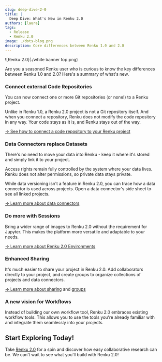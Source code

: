 ```yaml
---
slug: deep-dive-2-0
title: |
  Deep Dive: What's New in Renku 2.0
authors: [laura]
tags:
  - Release
  - Renku 2.0
image: ./dots-blog.png
description: Core differences between Renku 1.0 and 2.0
---
```


![Renku 2.0](./white banner top.png)

Are you a seasoned Renku user who is curious to know the key differences between Renku 1.0 and 2.0?
Here's a summary of what's new.

<!-- truncate -->

### Connect external Code Repositories

You can now connect one or more Git repositories (or none!) to a Renku project.

Unlike in Renku 1.0, a Renku 2.0 project is not a Git repository itself. And when you connect a
repository, Renku does not modify the code repository in any way. Your code stays as it is, and
Renku stays out of the way.

[→ See how to connect a code repository to your Renku
project](https://www.notion.so/Code-repository-2bbc38797efe4ed1b5f6be16fd95b82e?pvs=21)

### Data Connectors replace Datasets

There's no need to move your data into Renku - keep it where it's stored and simply link it to your
project.

Access rights remain fully controlled by the system where your data lives. Renku does not alter
permissions, so private data stays private.

While data versioning isn't a feature in Renku 2.0, you can trace how a data connector is used
across projects. Open a data connector's side sheet to see all linked projects.

[→ Learn more about data
connectors](https://www.notion.so/Data-connector-3ae1e46fdb094cc48516a104457e5633?pvs=21)

### Do more with Sessions

Bring a wider range of images to Renku 2.0 without the requirement for Jupyter. This makes the
platform more versatile and adaptable to your needs.

[→ Learn more about Renku 2.0
Environments](https://www.notion.so/Environment-338f0b4e5fe04437a36dfa620a126304?pvs=21)

### Enhanced Sharing

It's much easier to share your project in Renku 2.0. Add collaborators directly to your project, and
create groups to organize collections of projects and data connectors.

[→ Learn more about
sharing](https://www.notion.so/How-to-add-people-to-a-project-9026ada14bd7446cbd6a0a638a7eb5d1?pvs=21)
and [groups](https://www.notion.so/How-to-create-a-group-d704bacc38b644c19470a223b2b320cb?pvs=21)

### A new vision for Workflows

Instead of building our own workflow tool, Renku 2.0 embraces existing workflow tools. This allows
you to use the tools you're already familiar with and integrate them seamlessly into your projects.

## Start Exploring Today!

Take [Renku 2.0](https://renkulab.io) for a spin and discover how easy collaborative research can
be. We can't wait to see what you'll build with Renku 2.0!
